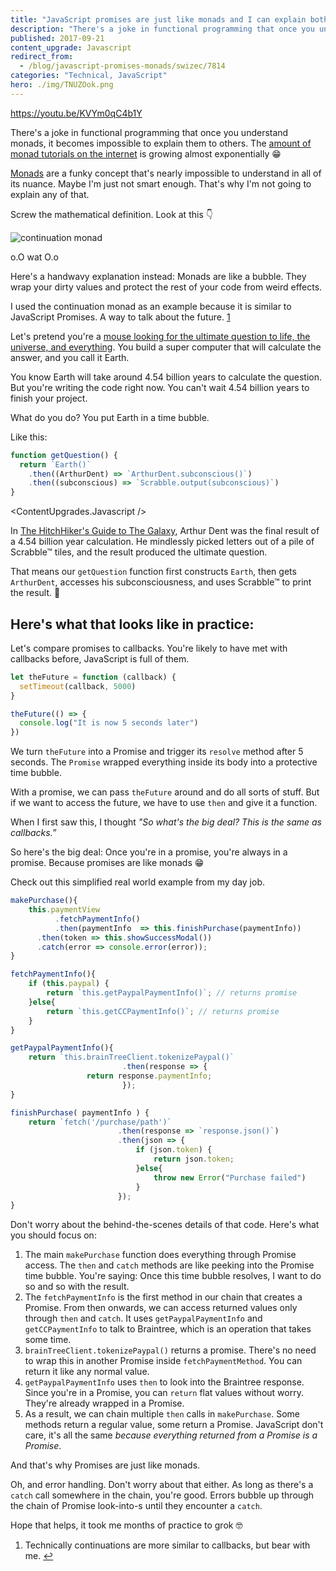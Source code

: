 ```yaml
---
title: "JavaScript promises are just like monads and I can explain both in less than 2 minutes"
description: "There's a joke in functional programming that once you understand monads, it becomes impossible to explain them to others. The nuance is nuanced, the details are hard, let’s focus on practice"
published: 2017-09-21
content_upgrade: Javascript
redirect_from:
  - /blog/javascript-promises-monads/swizec/7814
categories: "Technical, JavaScript"
hero: ./img/TNUZOok.png
---
```



https://youtu.be/KVYm0qC4b1Y

There's a joke in functional programming that once you understand monads, it becomes impossible to explain them to others. The [amount of monad tutorials on the internet](https://wiki.haskell.org/Monad_tutorials_timeline) is growing almost exponentially 😁

[Monads](https://en.wikipedia.org/wiki/Monad_(functional_programming)) are a funky concept that's nearly impossible to understand in all of its nuance. Maybe I'm just not smart enough. That's why I'm not going to explain any of that.

Screw the mathematical definition. Look at this 👇

![continuation monad](./img/continuation-monad26d69b.svg)

o.O wat O.o

Here's a handwavy explanation instead: Monads are like a bubble. They wrap your dirty values and protect the rest of your code from weird effects.

I used the continuation monad as an example because it is similar to JavaScript Promises. A way to talk about the future. [1](#fn1)

Let's pretend you're a [mouse looking for the ultimate question to life, the universe, and everything](http://hitchhikers.wikia.com/wiki/Mice). You build a super computer that will calculate the answer, and you call it Earth.

You know Earth will take around 4.54 billion years to calculate the question. But you're writing the code right now. You can't wait 4.54 billion years to finish your project.

What do you do? You put Earth in a time bubble.

Like this:

```javascript
function getQuestion() {
  return `Earth()`
    .then((ArthurDent) => `ArthurDent.subconscious()`)
    .then((subconscious) => `Scrabble.output(subconscious)`)
}
```

<ContentUpgrades.Javascript />

In [The HitchHiker's Guide to The Galaxy](http://hitchhikers.wikia.com/wiki/Ultimate_Question), Arthur Dent was the final result of a 4.54 billion year calculation. He mindlessly picked letters out of a pile of Scrabble™ tiles, and the result produced the ultimate question.

That means our `getQuestion` function first constructs `Earth`, then gets `ArthurDent`, accesses his subconsciousness, and uses Scrabble™ to print the result. 🤙

## Here's what that looks like in practice:

Let's compare promises to callbacks. You're likely to have met with callbacks before, JavaScript is full of them.

```javascript
let theFuture = function (callback) {
  setTimeout(callback, 5000)
}

theFuture(() => {
  console.log("It is now 5 seconds later")
})
```

We turn `theFuture` into a Promise and trigger its `resolve` method after 5 seconds. The `Promise` wrapped everything inside its body into a protective time bubble.

With a promise, we can pass `theFuture` around and do all sorts of stuff. But if we want to access the future, we have to use `then` and give it a function.

When I first saw this, I thought _"So what's the big deal? This is the same as callbacks.”_

So here's the big deal: Once you're in a promise, you're always in a promise. Because promises are like monads 😁

Check out this simplified real world example from my day job.

```javascript
makePurchase(){
    this.paymentView
          .fetchPaymentInfo()
          .then(paymentInfo  => this.finishPurchase(paymentInfo))
      .then(token => this.showSuccessModal())
      .catch(error => console.error(error));
}

fetchPaymentInfo(){
    if (this.paypal) {
        return `this.getPaypalPaymentInfo()`; // returns promise
    }else{
        return `this.getCCPaymentInfo()`; // returns promise
    }
}

getPaypalPaymentInfo(){
    return `this.brainTreeClient.tokenizePaypal()`
                         .then(response => {
                 return response.paymentInfo;
                         });
}

finishPurchase( paymentInfo ) {
    return `fetch('/purchase/path')`
                        .then(response => `response.json()`)
                        .then(json => {
                            if (json.token) {
                                return json.token;
                            }else{
                                throw new Error("Purchase failed")
                            }
                        });
}
```

Don't worry about the behind-the-scenes details of that code. Here's what you should focus on:

1.  The main `makePurchase` function does everything through Promise access. The `then` and `catch` methods are like peeking into the Promise time bubble. You're saying: Once this time bubble resolves, I want to do so and so with the result.
2.  The `fetchPaymentInfo` is the first method in our chain that creates a Promise. From then onwards, we can access returned values only through `then` and `catch`. It uses `getPaypalPaymentInfo` and `getCCPaymentInfo` to talk to Braintree, which is an operation that takes some time.
3.  `brainTreeClient.tokenizePaypal()` returns a promise. There's no need to wrap this in another Promise inside `fetchPaymentMethod`. You can return it like any normal value.
4.  `getPaypalPaymentInfo` uses `then` to look into the Braintree response. Since you're in a Promise, you can `return` flat values without worry. They're already wrapped in a Promise.
5.  As a result, we can chain multiple `then` calls in `makePurchase`. Some methods return a regular value, some return a Promise. JavaScript don't care, it's all the same _because everything returned from a Promise is a Promise_.

And that's why Promises are just like monads.

Oh, and error handling. Don't worry about that either. As long as there's a `catch` call somewhere in the chain, you're good. Errors bubble up through the chain of Promise look-into-s until they encounter a `catch`.

Hope that helps, it took me months of practice to grok 🤓

1.  Technically continuations are more similar to callbacks, but bear with me. [↩](#ffn1)